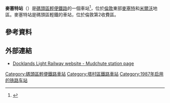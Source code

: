 {{Infobox London station |symbol = dlr
| name        = 麥塞特<br />Mudchute 
| image_name  = Docklands Light Railway, Mudchute Station - geograph.org.uk - 1705921.jpg
| caption     =
| manager     = [[碼頭區輕便鐵路|碼頭區輕便鐵路]]
| fare_zone   = 2 
| locale      = {{link-en|麥塞特|Mudchute}} 
| borough     = [[塔村區|塔村區]] 
| years1      = 1987年8月31日
| years2      = 1992年3月9日
| years3      = 1992年4月5日
| years4      = 1999年
| years5      = 2009年
| events1     = 啟用
| events2     = 臨時關閉
| events3     = 重啟
| events4     = 重置
| events5     = 加入3號月台
| platforms   = 3
| access      = yes 
| access_note = <ref>{{Citation step free tube map}}</ref>
| latitude    = 51.4912
| longitude   = -0.0150
| original    = [[碼頭區輕便鐵路|碼頭區輕便鐵路]]
| dlrbat0708  = 1.592
| dlrbat0809  = 1.431
| dlrbat1011  = 1.534
}}
'''麥塞特站'''（{{lang-en|Mudchute DLR station}}）是[[碼頭區輕便鐵路|碼頭區輕便鐵路]]的一個車站<ref>{{cite web|url = http://194.201.98.213/WAM/findCaseFile.do?appNumber=PA/07/00072&action4=Search|title = Planning Application|deadurl = yes|archiveurl = https://web.archive.org/web/20120211135529/http://194.201.98.213/WAM/findCaseFile.do?appNumber=PA%2F07%2F00072&action4=Search|archivedate = 2012年2月11日|df = |accessdate = 2018年6月23日}}</ref>，位於[[倫敦|倫敦]]東部[[麥塞特|麥塞特]]和[[米爾沃|米爾沃]]地區。麥塞特站是碼頭區輕鐵的車站，位於倫敦第2收費區。
==參考資料==
{{reflist}}
==外部連結==
{{commons category|Mudchute DLR station}}
* [https://tfl.gov.uk/hub/stop/4900ZZDLMUD1/mudchute-dlr-station/ Docklands Light Railway website - Mudchute station page]{{Wayback|url=https://tfl.gov.uk/hub/stop/4900ZZDLMUD1/mudchute-dlr-station/ |date=20190209183026 }}

{{DLR}}

{{DEFAULTSORT:Mudchute}}
[[Category:碼頭區輕便鐵路車站|Category:碼頭區輕便鐵路車站]]
[[Category:塔村區鐵路車站|Category:塔村區鐵路車站]]
[[Category:1987年启用的铁路车站|Category:1987年启用的铁路车站]]